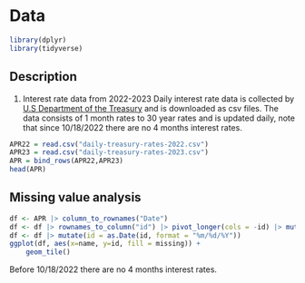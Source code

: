 # Data
```r
library(dplyr)
library(tidyverse)
```

## Description

1. Interest rate data from 2022-2023
Daily interest rate data is collected by [U.S Department of the Treasury](https://home.treasury.gov/resource-center/data-chart-center/interest-rates/TextView?type=daily_treasury_yield_curve&field_tdr_date_value=2022) and is downloaded as csv files. The data consists of 1 month rates to 30 year rates and is updated daily, note that since 10/18/2022 there are no 4 months interest rates.
```r
APR22 = read.csv("daily-treasury-rates-2022.csv")
APR23 = read.csv("daily-treasury-rates-2023.csv")
APR = bind_rows(APR22,APR23)
head(APR)
```

## Missing value analysis
```r
df <- APR |> column_to_rownames("Date")
df <- df |> rownames_to_column("id") |> pivot_longer(cols = -id) |> mutate(missing = ifelse(is.na(value),"yes","no"))
df <- df |> mutate(id = as.Date(id, format = "%m/%d/%Y"))
ggplot(df, aes(x=name, y=id, fill = missing)) + 
    geom_tile()
```
Before 10/18/2022 there are no 4 months interest rates.
